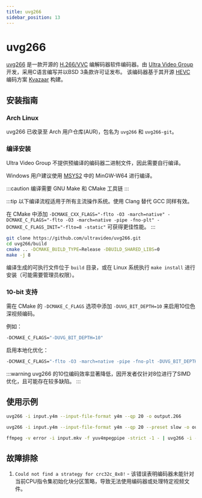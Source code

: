 ```yaml
---
title: uvg266
sidebar_position: 13
---
```


# uvg266

[uvg266](https://github.com/ultravideo/uvg266/) 是一款开源的 [H.266/VVC](/docs/video/VVC) 编解码器软件编码器。由 [Ultra Video Group](https://ultravideo.fi/) 开发，采用C语言编写并以BSD 3条款许可证发布。
该编码器基于其开源 [HEVC](/docs/video/HEVC) 编码方案 [Kvazaar](/docs/encoders/Kvazaar) 构建。

## 安装指南

### Arch Linux

uvg266 已收录至 Arch 用户仓库(AUR)，包名为 `uvg266` 和 `uvg266-git`。

### 编译安装
Ultra Video Group 不提供预编译的编码器二进制文件，因此需要自行编译。

Windows 用户建议使用 [MSYS2](https://msys2.org/) 中的 MinGW-W64 进行编译。

:::caution
编译需要 GNU Make 和 CMake 工具链
:::

:::tip
以下编译流程适用于所有主流操作系统。使用 Clang 替代 GCC 同样有效。

在 CMake 中添加 `-DCMAKE_CXX_FLAGS="-flto -O3 -march=native" -DCMAKE_C_FLAGS="-flto -O3 -march=native -pipe -fno-plt" -DCMAKE_C_FLAGS_INIT="-flto=8 -static"` 可获得更佳性能。
:::

```bash
git clone https://github.com/ultravideo/uvg266.git
cd uvg266/build
cmake .. -DCMAKE_BUILD_TYPE=Release -DBUILD_SHARED_LIBS=0
make -j 8
```

编译生成的可执行文件位于 `build` 目录，或在 Linux 系统执行 `make install` 进行安装（可能需要管理员权限）。

### 10-bit 支持

需在 CMake 的 `-DCMAKE_C_FLAGS` 选项中添加 `-DUVG_BIT_DEPTH=10` 来启用10位色深视频编码。

例如：
```bash
-DCMAKE_C_FLAGS="-DUVG_BIT_DEPTH=10"
```
启用本地化优化：
```bash
-DCMAKE_C_FLAGS="-flto -O3 -march=native -pipe -fno-plt -DUVG_BIT_DEPTH=10"
```

:::warning
uvg266 的10位编码效率显著降低，因开发者仅针对8位进行了SIMD优化，且可能存在较多缺陷。
:::

## 使用示例

```bash title="Y4M格式输入，QP值20，输出原始266码流"
uvg266 -i input.y4m --input-file-format y4m --qp 20 -o output.266
```

```bash title="慢速预设，CRF值20，Y4M输入"
uvg266 -i input.y4m --input-file-format y4m --qp 20 --preset slow -o output.266
```

```bash title="FFmpeg管道传输"
ffmpeg -v error -i input.mkv -f yuv4mpegpipe -strict -1 - | uvg266 -i - --input-file-format y4m --qp 20 --preset slow -o output.266
```

## 故障排除

1. `Could not find a strategy for crc32c_8x8!` - 该错误表明编码器未能针对当前CPU指令集初始化块分区策略，导致无法使用编码器或处理特定视频文件。
